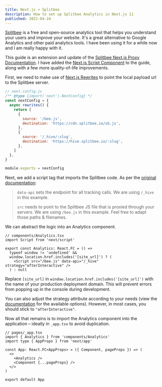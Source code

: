 ```yaml
---
title: Next.js + Splitbee
description: How to set up Splitbee Analytics in Next.js 11
published: 2022-04-24
---
```


[Splitbee](https://splitbee.io) is a free and open-source analytics tool that
helps you understand your users and improve your website. It's a great
alternative to Google Analytics and other paid analytics tools. I have been
using it for a while now and I am really happy with it.

This guide is an extension and update of the
[Splitbee Next.js Proxy Documentation](https://splitbee.io/docs/nextjs-proxy). I
have added the
[Next.js Script Component](https://nextjs.org/docs/basic-features/script) to the
guide, along with a few more quality-of-life improvements.

First, we need to make use of
[Next.js Rewrites](https://nextjs.org/docs/api-reference/next.config.js/rewrites)
to point the local payload url to the Splitbee server.

```js
// next.config.js
/** @type {import('next').NextConfig} */
const nextConfig = {
  async rewrites() {
    return [
      {
        source: '/bee.js',
        destination: 'https://cdn.splitbee.io/sb.js',
      },
      {
        source: '/_hive/:slug',
        destination: 'https://hive.splitbee.io/:slug',
      },
    ]
  },
}

module.exports = nextConfig
```

Next, we add a script tag that imports the Splitbee code. As per the
[original documentation](https://splitbee.io/docs/nextjs-proxy#2-adapt-the-splitbee-script-tag):

> `data-api` sets the endpoint for all tracking calls. We are using `/_hive` in
> this example.
>
> `src` needs to point to the Splitbee JS file that is proxied through your
> servers. We are using `/bee.js` in this example. Feel free to adapt those
> paths & filenames.

We can abstract the logic into an Analytics component.

```tsx
// components/Analytics.tsx
import Script from 'next/script'

export const Analytics: React.FC = () =>
  typeof window != 'undefined' &&
  window.location.href.includes('[site_url]') ? (
    <Script src="/bee.js" data-api="/_hive" strategy="afterInteractive" />
  ) : null
```

Replace `[site_url]` in `window.location.href.includes('[site_url]')` with the
name of your production deployment domain. This will prevent errors from popping
up in the console during development.

You can also adjust the strategy attribute according to your needs (view the
[documentation](https://nextjs.org/docs/api-reference/next/script#strategy) for
the available options). However, in most cases, you should stick to
`"afterInteractive"`.

Now all that remains is to import the Analytics component into the application –
ideally in `_app.tsx` to avoid duplication.

```tsx
// pages/_app.tsx
import { Analytics } from 'components/Analytics'
import type { AppProps } from 'next/app'

const App: React.FC<AppProps> = ({ Component, pageProps }) => (
  <>
    <Analytics />
    <Component {...pageProps} />
  </>
)

export default App
```
